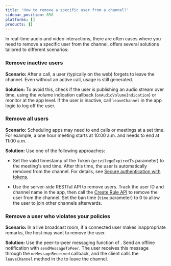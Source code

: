 ```yaml
---
title: 'How to remove a specific user from a channel?'
sidebar_position: 658
platforms: []
products: []
---
```


In real-time audio and video interactions, there are often cases where you need to remove a specific user from the channel. <Vg k="COMPANY"/> offers several solutions tailored to different scenarios:

### Remove inactive users

**Scenario:** After a call, a user (typically on the web) forgets to leave the channel. Even without an active call, usage is still generated.

**Solution:** To avoid this, check if the user is publishing an audio stream over time, using the volume indication callback (`onAudioVolumeIndication`) or monitor at the app level. If the user is inactive, call `leaveChannel` in the app logic to log off the user.

### Remove all users

**Scenario:** Scheduling apps may need to end calls or meetings at a set time. For example, a one hour meeting starts at 10:00 a.m. and needs to end at 11:00 a.m.

**Solution:** Use one of the following approaches:

- Set the valid timestamp of the Token (`privilegeExpiredTs` parameter) to the meeting's end time. After this time, the user is automatically removed from the channel. For details, see [Secure authentication with tokens](/realtime-communication/get-started/authentication-workflow).

- Use the server-side RESTful API to remove users. Track the user ID and channel name in the app, then call the [Create Rule API](/realtime-communication/channel-management-api/endpoint/ban-user-privileges/create-rules) to remove the user from the channel. Set the ban time (`time` parameter) to 0 to allow the user to join other channels afterwards. 

### Remove a user who violates your policies

**Scenario:** In a live broadcast room, if a connected user makes inappropriate remarks, the host may want to remove the user.

**Solution:** Use the peer-to-peer messaging function of <Vg k="SIG"/>. Send an offline notification with `sendMessageToPeer`. The user receives this message through the `onMessageReceived` callback, and the client calls the `leaveChannel` method in the <Vg k="VSDK"/> to leave the channel.
